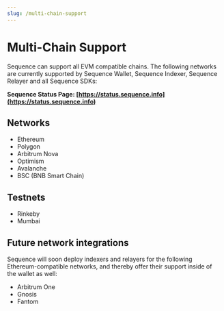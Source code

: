 ```yaml
---
slug: /multi-chain-support
---
```


# Multi-Chain Support

Sequence can support all EVM compatible chains. The following networks are currently supported by Sequence Wallet, Sequence Indexer,
Sequence Relayer and all Sequence SDKs:

**Sequence Status Page: [https://status.sequence.info](https://status.sequence.info)**


## Networks 

- Ethereum
- Polygon
- Arbitrum Nova
- Optimism
- Avalanche
- BSC (BNB Smart Chain)


## Testnets

- Rinkeby
- Mumbai


## Future network integrations

Sequence will soon deploy indexers and relayers for the following Ethereum-compatible networks,
and thereby offer their support inside of the wallet as well:

- Arbitrum One
- Gnosis
- Fantom
